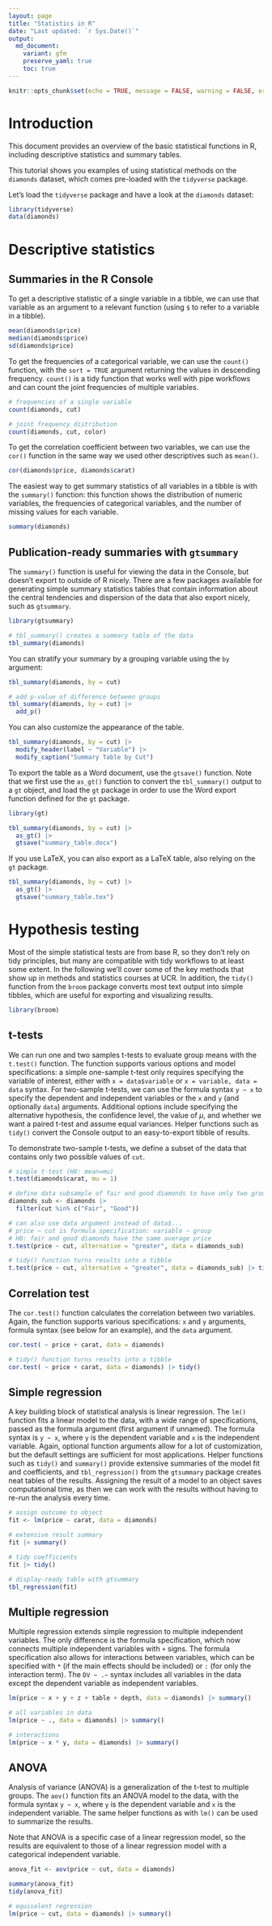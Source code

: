 ```yaml
---
layout: page
title: "Statistics in R"
date: "Last updated: `r Sys.Date()`"
output:
  md_document:
    variant: gfm
    preserve_yaml: true
    toc: true
---
```


```r
knitr::opts_chunk$set(echo = TRUE, message = FALSE, warning = FALSE, error = FALSE)
```

# Introduction

This document provides an overview of the basic statistical functions in R, including descriptive statistics and summary tables.

This tutorial shows you examples of using statistical methods on the `diamonds` dataset, which comes pre-loaded with the `tidyverse` package.

Let's load the `tidyverse` package and have a look at the `diamonds` dataset:

```r
library(tidyverse)
data(diamonds)
```

# Descriptive statistics

## Summaries in the R Console

To get a descriptive statistic of a single variable in a tibble, we can use that variable as an argument to a relevant function (using `$` to refer to a variable in a tibble).

```r
mean(diamonds$price)
median(diamonds$price)
sd(diamonds$price)
```

To get the frequencies of a categorical variable, we can use the `count()` function, with the `sort = TRUE` argument returning the values in descending frequency.
`count()` is a tidy function that works well with pipe workflows and can count the joint frequencies of multiple variables.

```r
# frequencies of a single variable
count(diamonds, cut)

# joint frequency distribution
count(diamonds, cut, color)
```

To get the correlation coefficient between two variables, we can use the `cor()` function in the same way we used other descriptives such as `mean()`.

```r
cor(diamonds$price, diamonds$carat)
```

The easiest way to get summary statistics of all variables in a tibble is with the `summary()` function: this function shows the distribution of numeric variables, the frequencies of categorical variables, and the number of missing values for each variable.

```r
summary(diamonds)
```

## Publication-ready summaries with `gtsummary`

The `summary()` function is useful for viewing the data in the Console, but doesn't export to outside of R nicely.
There are a few packages available for generating simple summary statistics tables that contain information about the central tendencies and dispersion of the data that also export nicely, such as `gtsummary`.

```r
library(gtsummary)

# tbl_summary() creates a summary table of the data
tbl_summary(diamonds)
```

You can stratify your summary by a grouping variable using the `by` argument:

```r
tbl_summary(diamonds, by = cut)

# add p-value of difference between groups
tbl_summary(diamonds, by = cut) |> 
  add_p()
```

You can also customize the appearance of the table.

```r
tbl_summary(diamonds, by = cut) |> 
  modify_header(label ~ "Variable") |> 
  modify_caption("Summary Table by Cut")
```  

To export the table as a Word document, use the `gtsave()` function.
Note that we first use the `as_gt()` function to convert the `tbl_summary()` output to a `gt` object, and load the `gt` package in order to use the Word export function defined for the `gt` package.

```r
library(gt)

tbl_summary(diamonds, by = cut) |> 
  as_gt() |> 
  gtsave("summary_table.docx")
```

If you use LaTeX, you can also export as a LaTeX table, also relying on the `gt` package.

```r
tbl_summary(diamonds, by = cut) |> 
  as_gt() |> 
  gtsave("summary_table.tex")
```    

# Hypothesis testing

Most of the simple statistical tests are from base R, so they don't rely on tidy principles, but many are compatible with tidy workflows to at least some extent.
In the following we'll cover some of the key methods that show up in methods and statistics courses at UCR.
In addition, the `tidy()` function from the `broom` package converts most text output into simple tibbles, which are useful for exporting and visualizing results.

```r
library(broom)
```

## t-tests

We can run one and two samples t-tests to evaluate group means with the `t.test()` function.
The function supports various options and model specifications: a simple one-sample t-test only requires specifying the variable of interest, either with `x = data$variable` or `x = variable, data = data` syntax.
For two-sample t-tests, we can use the formula syntax `y ~ x` to specify the dependent and independent variables or the `x` and `y` (and optionally `data`) arguments.
Additional options include specifying the alternative hypothesis, the confidence level, the value of $\mu$, and whether we want a paired t-test and assume equal variances.
Helper functions such as `tidy()` convert the Console output to an easy-to-export tibble of results.

To demonstrate two-sample t-tests, we define a subset of the data that contains only two possible values of `cut`.

```r
# simple t-test (H0: mean=mu)
t.test(diamonds$carat, mu = 1)

# define data subsample of fair and good diamonds to have only two groups of cut
diamonds_sub <- diamonds |> 
  filter(cut %in% c("Fair", "Good"))

# can also use data argument instead of data$...
# price ~ cut is formula specification: variable ~ group
# H0: fair and good diamonds have the same average price
t.test(price ~ cut, alternative = "greater", data = diamonds_sub)

# tidy() function turns results into a tibble
t.test(price ~ cut, alternative = "greater", data = diamonds_sub) |> tidy()
```

## Correlation test

The `cor.test()` function calculates the correlation between two variables.
Again, the function supports various specifications: `x` and `y` arguments, formula syntax (see below for an example), and the `data` argument.

```r
cor.test( ~ price + carat, data = diamonds)

# tidy() function turns results into a tibble
cor.test( ~ price + carat, data = diamonds) |> tidy()
```

## Simple regression

A key building block of statistical analysis is linear regression.
The `lm()` function fits a linear model to the data, with a wide range of specifications, passed as the formula argument (first argument if unnamed).
The formula syntax is `y ~ x`, where `y` is the dependent variable and `x` is the independent variable.
Again, optional function arguments allow for a lot of customization, but the default settings are sufficient for most applications.
Helper functions such as `tidy()` and `summary()` provide extensive summaries of the model fit and coefficients, and `tbl_regression()` from the `gtsummary` package creates neat tables of the results.
Assigning the result of a model to an object saves computational time, as then we can work with the results without having to re-run the analysis every time.

```r
# assign outcome to object
fit <- lm(price ~ carat, data = diamonds)

# extensive result summary
fit |> summary()

# tidy coefficients
fit |> tidy()

# display-ready table with gtsummary
tbl_regression(fit)
```

## Multiple regression

Multiple regression extends simple regression to multiple independent variables.
The only difference is the formula specification, which now connects multiple independent variables with `+` signs.
The formula specification also allows for interactions between variables, which can be specified with `*` (if the main effects should be included) or `:` (for only the interaction term).
The `DV ~ .~` syntax includes all variables in the data except the dependent variable as independent variables.

```r
lm(price ~ x + y + z + table + depth, data = diamonds) |> summary()

# all variables in data
lm(price ~ ., data = diamonds) |> summary()

# interactions
lm(price ~ x * y, data = diamonds) |> summary()
```

## ANOVA

Analysis of variance (ANOVA) is a generalization of the t-test to multiple groups.
The `aov()` function fits an ANOVA model to the data, with the formula syntax `y ~ x`, where `y` is the dependent variable and `x` is the independent variable.
The same helper functions as with `lm()` can be used to summarize the results.

Note that ANOVA is a specific case of a linear regression model, so the results are equivalent to those of a linear regression model with a categorical independent variable.

```r
anova_fit <- aov(price ~ cut, data = diamonds)

summary(anova_fit)
tidy(anova_fit)

# equivalent regression
lm(price ~ cut, data = diamonds) |> summary()
```
